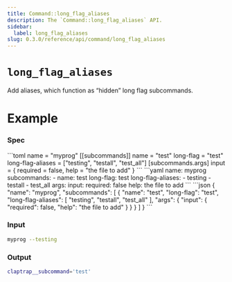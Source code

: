 ```yaml
---
title: Command::long_flag_aliases
description: The `Command::long_flag_aliases` API.
sidebar:
  label: long_flag_aliases
slug: 0.3.0/reference/api/command/long_flag_aliases
---
```



# `long_flag_aliases` <LinkButton href="https://docs.rs/clap/latest/clap/struct.Command.html#method.long_flag_aliases" icon="open-book" variant="minimal" />

<Badge text="since 0.1.0" size="small" />

Add aliases, which function as “hidden” long flag subcommands.

# Example

### Spec

<Tabs syncKey="format">
  <TabItem label="TOML">
    ```toml
    name = "myprog"
    [[subcommands]]
    name = "test"
    long-flag = "test"
    long-flag-aliases = ["testing", "testall", "test_all"]
    [subcommands.args]
    input = { required = false, help = "the file to add" }
    ```
  </TabItem>

  <TabItem label="YAML">
    ```yaml
    name: myprog
    subcommands:
    - name: test
      long-flag: test
      long-flag-aliases:
      - testing
      - testall
      - test_all
      args:
        input:
          required: false
          help: the file to add
    ```
  </TabItem>

  <TabItem label="JSON">
    ```json
    {
      "name": "myprog",
      "subcommands": [
        {
          "name": "test",
          "long-flag": "test",
          "long-flag-aliases": [
            "testing",
            "testall",
            "test_all"
          ],
          "args": {
            "input": {
              "required": false,
              "help": "the file to add"
            }
          }
        }
      ]
    }
    ```
  </TabItem>
</Tabs>

### Input

```bash
myprog --testing
```

### Output

```bash
claptrap__subcommand='test'
```
